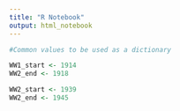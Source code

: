 ```yaml
---
title: "R Notebook"
output: html_notebook
---
```



```r

#Common values to be used as a dictionary

WW1_start <- 1914
WW2_end <- 1918

WW2_start <- 1939
WW2_end <- 1945


```

